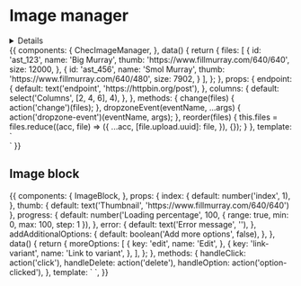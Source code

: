 
<Meta title="Form fields/Image manager" component={ChecImageManager} />

# Image manager

<details>

</details>

<Props of={ChecImageManager} />

<Preview>
  <Story name="Default">
    {{
      components: {
        ChecImageManager,
      },
      data() {
        return {
          files: [
            {
              id: 'ast_123',
              name: 'Big Murray',
              thumb: 'https://www.fillmurray.com/640/640',
              size: 12000,
            },
            {
              id: 'ast_456',
              name: 'Smol Murray',
              thumb: 'https://www.fillmurray.com/640/480',
              size: 7902,
            }
          ],
        };
      },
      props: {
        endpoint: {
          default: text('endpoint', 'https://httpbin.org/post'),
        },
        columns: {
          default: select('Columns', [2, 4, 6], 4),
        },
      },
      methods: {
        change(files) {
          action('change')(files);
        },
        dropzoneEvent(eventName, ...args) {
          action('dropzone-event')(eventName, args);
        },
        reorder(files) {
          this.files = files.reduce((acc, file) => ({
            ...acc,
            [file.upload.uuid]: file,
          }), {});
        }
      },
      template: `
        <div class="p-16 flex justify-center max-w-6xl mx-auto w-full h-full bg-white py-20">
          <ChecImageManager
            footnote="PNG, JPG, & GIFS accepted"
            @reorder="reorder"
            v-model="files"
            @dropzone-event="dropzoneEvent"
            @change="change"
            :endpoint="endpoint"
            :columns="columns"
          />
        </div>`
    }}
  </Story>
</Preview>

## Image block

<Props of={ImageBlock} />

<Preview>
  <Story name="Image block">
    {{
      components: {
        ImageBlock,
      },
      props: {
        index: {
          default: number('index', 1),
        },
        thumb: {
          default: text('Thumbnail', 'https://www.fillmurray.com/640/640')
        },
        progress: {
          default: number('Loading percentage', 100, { range: true, min: 0, max: 100, step: 1 }),
        },
        error: {
          default: text('Error message', ''),
        },
        addAdditionalOptions: {
          default: boolean('Add more options', false),
        },
      },
      data() {
        return {
          moreOptions: [
            {
              key: 'edit',
              name: 'Edit',
            },
            {
              key: 'link-variant',
              name: 'Link to variant',
            },
          ],
        };
      },
      methods: {
        handleClick: action('click'),
        handleDelete: action('delete'),
        handleOption: action('option-clicked'),
      },
      template: `
        <ImageBlock
          class="mx-auto w-1/4 mt-2"
          :index="index"
          :image-options="addAdditionalOptions ? moreOptions : []"
          :thumbnail="thumb"
          :loading="progress < 100"
          :progress="progress"
          :error="error.length > 0"
          :error-message="error"
          @click="handleClick"
          @remove="handleDelete"
          @option-selected="handleOption"
        />
      `,
    }}
  </Story>
</Preview>
